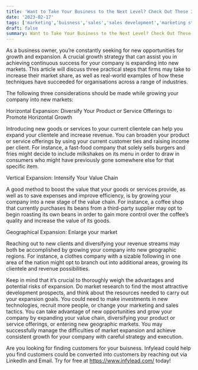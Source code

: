 ```yaml
---
title: 'Want to Take Your Business to the Next Level? Check Out These 3 Market Expansion Approaches!'
date: '2023-02-17'
tags: ['marketing','buisness','sales','sales development','marketing strategies']
draft: false
summary: Want to Take Your Business to the Next Level? Check Out These 3 Market Expansion Approaches!
---
```

As a business owner, you’re constantly seeking for new opportunities for growth and expansion. A crucial growth strategy that can assist you in achieving continuous success for your company is expanding into new markets. This article will discuss three practical steps that firms may take to increase their market share, as well as real-world examples of how these techniques have succeeded for organisations across a range of industries.

The following three considerations should be made while growing your company into new markets:

Horizontal Expansion: Diversify Your Product or Service Offerings to Promote Horizontal Growth

Introducing new goods or services to your current clientele can help you expand your clientele and increase revenue. You can broaden your product or service offerings by using your current customer ties and raising income per client. For instance, a fast-food company that solely sells burgers and fries might decide to include milkshakes on its menu in order to draw in consumers who might have previously gone somewhere else for that specific item.

Vertical Expansion: Intensify Your Value Chain

A good method to boost the value that your goods or services provide, as well as to save expenses and improve efficiency, is by growing your company into a new stage of the value chain. For instance, a coffee shop that currently purchases its beans from a third-party supplier may opt to begin roasting its own beans in order to gain more control over the coffee’s quality and increase the value of its goods.

Geographical Expansion: Enlarge your market

Reaching out to new clients and diversifying your revenue streams may both be accomplished by growing your company into new geographic regions. For instance, a clothes company with a sizable following in one area of the nation might opt to branch out into additional areas, growing its clientele and revenue possibilities.

Keep in mind that it’s crucial to thoroughly weigh the advantages and potential risks of expansion. Do market research to find the most attractive development prospects, and think about the resources needed to carry out your expansion goals. You could need to make investments in new technologies, recruit more people, or change your marketing and sales tactics. You can take advantage of new opportunities and grow your company by expanding your value chain, diversifying your product or service offerings, or entering new geographic markets. You may successfully manage the difficulties of market expansion and achieve consistent growth for your company with careful strategy and execution.

Are you looking for finding customers for your buisness. Infylead could help you find customers could be converted into customers by reaching out via LinkedIn and Email. Try for free at https://www.infylead.com/ today!



